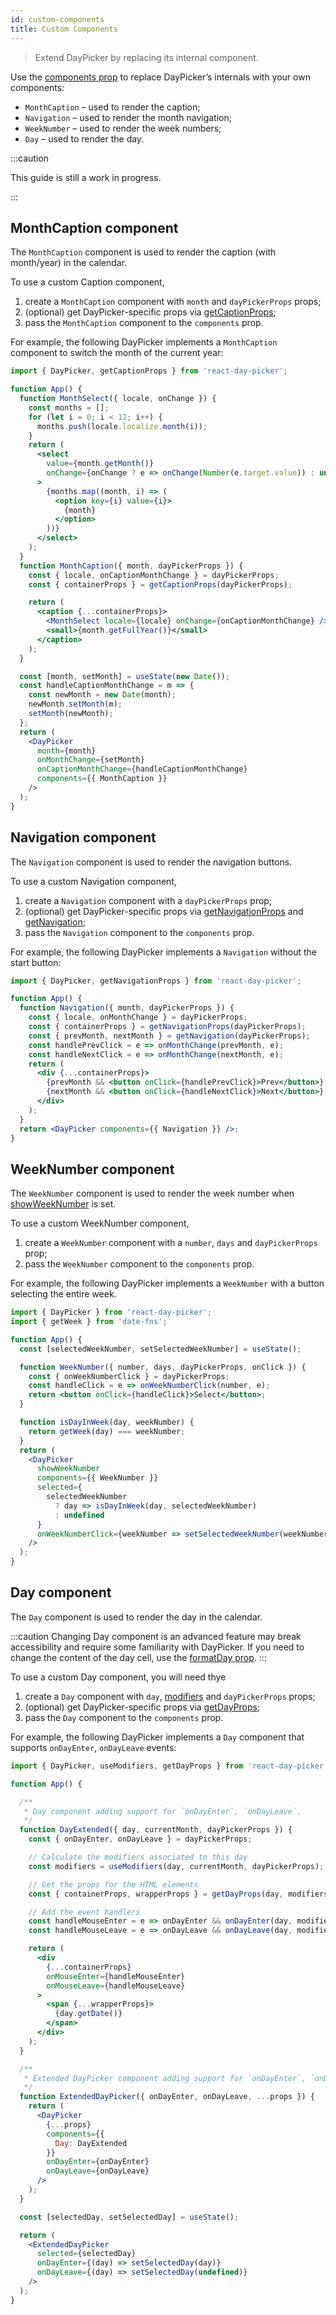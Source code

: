 ```yaml
---
id: custom-components
title: Custom Components
---
```


> Extend DayPicker by replacing its internal component.

Use the [components prop](./api/daypicker#components) to replace
DayPicker’s internals with your own components:

* `MonthCaption` – used to render the caption;
* `Navigation` – used to render the month navigation;
* `WeekNumber` – used to render the week numbers;
* `Day` – used to render the day.

:::caution

This guide is still a work in progress.

:::

## MonthCaption component

The `MonthCaption` component is used to render the caption (with month/year) in the calendar.

To use a custom Caption component,

1. create a `MonthCaption` component with `month` and `dayPickerProps` props;
2. (optional) get DayPicker-specific props via [getCaptionProps](./utils#getCaptionProps);
3. pass the `MonthCaption` component to the `components` prop.

For example, the following DayPicker implements a `MonthCaption` component to switch the month of the current year:

```jsx preview
import { DayPicker, getCaptionProps } from 'react-day-picker';

function App() {
  function MonthSelect({ locale, onChange }) {
    const months = [];
    for (let i = 0; i < 12; i++) {
      months.push(locale.localize.month(i));
    }
    return (
      <select
        value={month.getMonth()}
        onChange={onChange ? e => onChange(Number(e.target.value)) : undefined}
      >
        {months.map((month, i) => (
          <option key={i} value={i}>
            {month}
          </option>
        ))}
      </select>
    );
  }
  function MonthCaption({ month, dayPickerProps }) {
    const { locale, onCaptionMonthChange } = dayPickerProps;
    const { containerProps } = getCaptionProps(dayPickerProps);

    return (
      <caption {...containerProps}>
        <MonthSelect locale={locale} onChange={onCaptionMonthChange} />{' '}
        <small>{month.getFullYear()}</small>
      </caption>
    );
  }

  const [month, setMonth] = useState(new Date());
  const handleCaptionMonthChange = m => {
    const newMonth = new Date(month);
    newMonth.setMonth(m);
    setMonth(newMonth);
  };
  return (
    <DayPicker
      month={month}
      onMonthChange={setMonth}
      onCaptionMonthChange={handleCaptionMonthChange}
      components={{ MonthCaption }}
    />
  );
}
```

## Navigation component

The `Navigation` component is used to render the navigation buttons.

To use a custom Navigation component,

1. create a `Navigation` component with a `dayPickerProps` prop;
2. (optional) get DayPicker-specific props via [getNavigationProps](./utils#getNavigationProps) and [getNavigation](./utils#getNavigation);
3. pass the `Navigation` component to the `components` prop.

For example, the following DayPicker implements a `Navigation` without the start button:

```jsx preview
import { DayPicker, getNavigationProps } from 'react-day-picker';

function App() {
  function Navigation({ month, dayPickerProps }) {
    const { locale, onMonthChange } = dayPickerProps;
    const { containerProps } = getNavigationProps(dayPickerProps);
    const { prevMonth, nextMonth } = getNavigation(dayPickerProps);
    const handlePrevClick = e => onMonthChange(prevMonth, e);
    const handleNextClick = e => onMonthChange(nextMonth, e);
    return (
      <div {...containerProps}>
        {prevMonth && <button onClick={handlePrevClick}>Prev</button>}
        {nextMonth && <button onClick={handleNextClick}>Next</button>}
      </div>
    );
  }
  return <DayPicker components={{ Navigation }} />;
}
```

## WeekNumber component

The `WeekNumber` component is used to render the week number when [showWeekNumber](./props.mdx#showweeknumber) is set.

To use a custom WeekNumber component,

1. create a `WeekNumber` component with a `number`, `days` and `dayPickerProps` prop;
2. pass the `WeekNumber` component to the `components` prop.

For example, the following DayPicker implements a `WeekNumber` with a button selecting the entire week.

```jsx preview
import { DayPicker } from 'react-day-picker';
import { getWeek } from 'date-fns';

function App() {
  const [selectedWeekNumber, setSelectedWeekNumber] = useState();

  function WeekNumber({ number, days, dayPickerProps, onClick }) {
    const { onWeekNumberClick } = dayPickerProps;
    const handleClick = e => onWeekNumberClick(number, e);
    return <button onClick={handleClick}>Select</button>;
  }

  function isDayInWeek(day, weekNumber) {
    return getWeek(day) === weekNumber;
  }
  return (
    <DayPicker
      showWeekNumber
      components={{ WeekNumber }}
      selected={
        selectedWeekNumber
          ? day => isDayInWeek(day, selectedWeekNumber)
          : undefined
      }
      onWeekNumberClick={weekNumber => setSelectedWeekNumber(weekNumber)}
    />
  );
}
```

## Day component

The `Day` component is used to render the day in the calendar.

:::caution
Changing Day component is an advanced feature may break accessibility and require some familiarity with DayPicker. If you need to change the content of the day cell, use the [formatDay prop](./api/daypicker#formatDay).
:::

To use a custom Day component, you will need thye

1. create a `Day` component with `day`, [modifiers](./modifiers) and
   `dayPickerProps` props;
2. (optional) get DayPicker-specific props via
   [getDayProps](./utils#getDayProps);
3. pass the `Day` component to the `components` prop.

For example, the following DayPicker implements a `Day` component that supports
`onDayEnter`, `onDayLeave` events:

```jsx preview
import { DayPicker, useModifiers, getDayProps } from 'react-day-picker';

function App() {

  /**
   * Day component adding support for `onDayEnter`, `onDayLeave`.
   */
  function DayExtended({ day, currentMonth, dayPickerProps }) {
    const { onDayEnter, onDayLeave } = dayPickerProps;

    // Calculate the modifiers associated to this day
    const modifiers = useModifiers(day, currentMonth, dayPickerProps);

    // Get the props for the HTML elements
    const { containerProps, wrapperProps } = getDayProps(day, modifiers, dayPickerProps);

    // Add the event handlers
    const handleMouseEnter = e => onDayEnter && onDayEnter(day, modifiers, e);
    const handleMouseLeave = e => onDayLeave && onDayLeave(day, modifiers, e);

    return (
      <div
        {...containerProps}
        onMouseEnter={handleMouseEnter}
        onMouseLeave={handleMouseLeave}
      >
        <span {...wrapperProps}>
          {day.getDate()}
        </span>
      </div>
    );
  }

  /**
   * Extended DayPicker component adding support for `onDayEnter`, `onDayLeave`.
   */
  function ExtendedDayPicker({ onDayEnter, onDayLeave, ...props }) {
    return (
      <DayPicker
        {...props}
        components={{
          Day: DayExtended
        }}
        onDayEnter={onDayEnter}
        onDayLeave={onDayLeave}
      />
    );
  }

  const [selectedDay, setSelectedDay] = useState();

  return (
    <ExtendedDayPicker
      selected={selectedDay}
      onDayEnter={(day) => setSelectedDay(day)}
      onDayLeave={(day) => setSelectedDay(undefined)}
    />
  );
}
```
